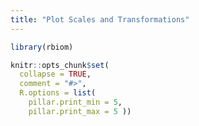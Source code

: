 ```yaml
---
title: "Plot Scales and Transformations"
---
```


```r
library(rbiom)

knitr::opts_chunk$set(
  collapse = TRUE,
  comment = "#>",
  R.options = list(
    pillar.print_min = 5,
    pillar.print_max = 5 ))
```




